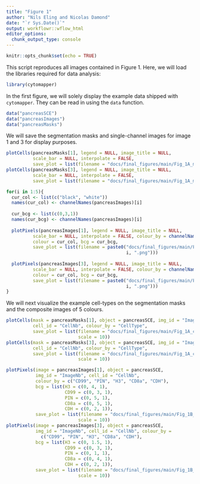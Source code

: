 ```yaml
---
title: "Figure 1"
author: "Nils Eling and Nicolas Damond"
date: "`r Sys.Date()`"
output: workflowr::wflow_html
editor_options:
  chunk_output_type: console
---
```


```r
knitr::opts_chunk$set(echo = TRUE)
```

This script reproduces all images contained in Figure 1.
Here, we will load the libraries required for data analysis:

```r
library(cytomapper)
```

In the first figure, we will solely display the example data shipped with `cytomapper`.
They can be read in using the `data` function.

```r
data("pancreasSCE")
data("pancreasImages")
data("pancreasMasks")
```

We will save the segmentation masks and single-channel images for image 1 and 3 for display purposes.

```r
plotCells(pancreasMasks[1], legend = NULL, image_title = NULL, 
          scale_bar = NULL, interpolate = FALSE, 
          save_plot = list(filename = "docs/final_figures/main/Fig_1A_mask1.png"))
plotCells(pancreasMasks[3], legend = NULL, image_title = NULL, 
          scale_bar = NULL, interpolate = FALSE, 
          save_plot = list(filename = "docs/final_figures/main/Fig_1A_mask2.png"))

for(i in 1:5){
  cur_col <- list(c("black", "white"))
  names(cur_col) <- channelNames(pancreasImages)[i]
  
  cur_bcg <- list(c(0,3,1))
  names(cur_bcg) <- channelNames(pancreasImages)[i]
  
  plotPixels(pancreasImages[1], legend = NULL, image_title = NULL, 
          scale_bar = NULL, interpolate = FALSE, colour_by = channelNames(pancreasImages)[i],
          colour = cur_col, bcg = cur_bcg,
          save_plot = list(filename = paste0("docs/final_figures/main/Fig_1B_img1_ch", 
                                             i, ".png")))
  
  plotPixels(pancreasImages[3], legend = NULL, image_title = NULL, 
          scale_bar = NULL, interpolate = FALSE, colour_by = channelNames(pancreasImages)[i],
          colour = cur_col, bcg = cur_bcg,
          save_plot = list(filename = paste0("docs/final_figures/main/Fig_1B_img2_ch", 
                                             i, ".png")))
}
```

We will next visualize the example cell-types on the segmentation masks and the composite images of 5 colours.

```r
plotCells(mask = pancreasMasks[1], object = pancreasSCE, img_id = "ImageNb", 
          cell_id = "CellNb", colour_by = "CellType", 
          save_plot = list(filename = "docs/final_figures/main/Fig_1A_celltype1.png",
                           scale = 10))
plotCells(mask = pancreasMasks[3], object = pancreasSCE, img_id = "ImageNb", 
          cell_id = "CellNb", colour_by = "CellType", 
          save_plot = list(filename = "docs/final_figures/main/Fig_1A_celltype2.png",
                           scale = 10))

plotPixels(image = pancreasImages[1], object = pancreasSCE,
           img_id = "ImageNb", cell_id = "CellNb", 
           colour_by = c("CD99", "PIN", "H3", "CD8a", "CDH"),
           bcg = list(H3 = c(0, 4, 1),
                      CD99 = c(0, 3, 1),
                      PIN = c(0, 5, 1),
                      CD8a = c(0, 5, 1),
                      CDH = c(0, 2, 1)),
           save_plot = list(filename = "docs/final_figures/main/Fig_1B_composite1.png",
                           scale = 10))
plotPixels(image = pancreasImages[3], object = pancreasSCE,
           img_id = "ImageNb", cell_id = "CellNb", colour_by = 
             c("CD99", "PIN", "H3", "CD8a", "CDH"),
           bcg = list(H3 = c(0, 1.5, 1),
                      CD99 = c(0, 3, 1),
                      PIN = c(0, 1, 1),
                      CD8a = c(0, 4, 1),
                      CDH = c(0, 2, 1)),
           save_plot = list(filename = "docs/final_figures/main/Fig_1B_composite2.png",
                           scale = 10))
```
